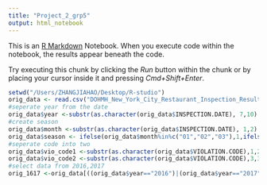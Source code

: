 ```yaml
---
title: "Project_2_grp5"
output: html_notebook
---
```


This is an [R Markdown](http://rmarkdown.rstudio.com) Notebook. When you execute code within the notebook, the results appear beneath the code. 

Try executing this chunk by clicking the *Run* button within the chunk or by placing your cursor inside it and pressing *Cmd+Shift+Enter*. 

```r
setwd("/Users/ZHANGJIAHAO/Desktop/R-studio")
orig_data <- read.csv("DOHMH_New_York_City_Restaurant_Inspection_Results.csv",na.strings = c(""," "))
#seperate year from the date
orig_data$year <-substr(as.character(orig_data$INSPECTION.DATE), 7,10)
#create season
orig_data$month <-substr(as.character(orig_data$INSPECTION.DATE), 1,2)
orig_data$season <- ifelse(orig_data$month%in%c("01","02","03"),1,ifelse(orig_data$month%in%c("04","05","06"),2,ifelse(orig_data$month%in%c("07","08","09"),3,ifelse(orig_data$month%in%c("10","11","12"),4,NA))))
#seperate code into two
orig_data$vio_code1 <-substr(as.character(orig_data$VIOLATION.CODE),1,2)
orig_data$vio_code2 <-substr(as.character(orig_data$VIOLATION.CODE),3,3)
#select data from 2016,2017
orig_1617 <-orig_data[((orig_data$year=="2016")|(orig_data$year=="2017")),]
```